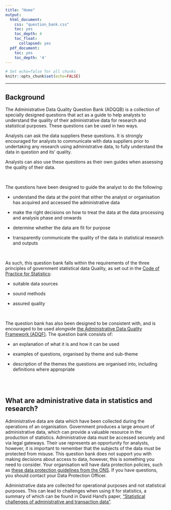 ---
title: "Home"
output:
  html_document:
    css: "question_bank.css"
    toc: yes
    toc_depth: 4
    toc_float:
      collapsed: yes
  pdf_document:
    toc: yes
    toc_depth: '4'
---

```{r global-options, include=FALSE}
# Set echo=false for all chunks
knitr::opts_chunk$set(echo=FALSE)
```

---

## Background

The Administrative Data Quality Question Bank (ADQQB) is a collection of specially designed questions that act as a guide to help analysts to understand the quality of their administrative data for research and statistical purposes. These questions can be used in two ways. 


Analysts can ask the data suppliers these questions. It is strongly encouraged for analysts to communicate with data suppliers prior to undertaking any research using administrative data, to fully understand the data in question and its’ quality. 


Analysts can also use these questions as their own guides when assessing the quality of their data.  

 <br> 
 
The questions have been designed to guide the analyst to do the following: 

+ understand the data at the point that either the analyst or organisation has acquired and accessed the administrative data  

+ make the right decisions on how to treat the data at the data processing and analysis phase and onwards 

+ determine whether the data are fit for purpose 

+ transparently communicate the quality of the data in statistical research and outputs 


<br>

As such, this question bank falls within the requirements of the three principles of government statistical data Quality, as set out in the [Code of Practice for Statistics](https://code.statisticsauthority.gov.uk/): 

+ suitable data sources 

+ sound methods 

+ assured quality



<br> 

The question bank has also been designed to be consistent with, and is encouraged to be used alongside [the Administrative Data Quality Framework (ADQF)](https://analysisfunction.civilservice.gov.uk/policy-store/quality-of-administrative-data-in-statistics/). The question bank consists of:

+ an explanation of what it is and how it can be used 

+ examples of questions, organised by theme and sub-theme  

+ description of the themes the questions are organised into, including definitions where appropriate 




<br>
<br>


## What are administrative data in statistics and research? 


Administrative data are data which have been collected during the operations of an organisation. Government produces a large amount of administrative data, which can provide a valuable resource in the production of statistics. Administrative data must be accessed securely and via legal gateways. Their use represents an opportunity for analysts, however, it is important to remember that the subjects of the data must be protected from misuse. This question bank does not support you with making decisions about access to data, however, this is something you need to consider. Your organisation will have data protection policies, such as [these data protection guidelines from the ONS](https://www.ons.gov.uk/aboutus/transparencyandgovernance/dataprotection). If you have questions, you should contact your Data Protection Officer.

 

Administrative data are collected for operational purposes and not statistical purposes. This can lead to challenges when using it for statistics, a summary of which can be found in David Hand’s paper, [“Statistical challenges of administrative and transaction data”](https://rss.onlinelibrary.wiley.com/doi/10.1111/rssa.12315).  

<br>

